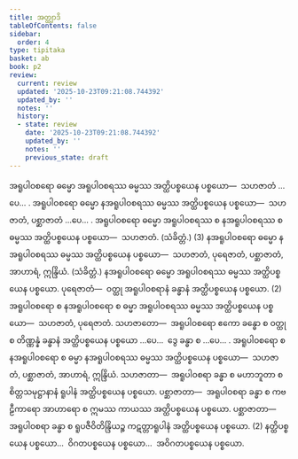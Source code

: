 ```yaml
---
title: အတ္ထျာဒိ
tableOfContents: false
sidebar:
  order: 4
type: tipitaka
basket: ab
book: p2
review:
  current: review
  updated: '2025-10-23T09:21:08.744392'
  updated_by: ''
  notes: ''
  history:
  - state: review
    date: '2025-10-23T09:21:08.744392'
    updated_by: ''
    notes: ''
    previous_state: draft
---
```



<ReviewStatus review={frontmatter.review} showDetails={true} />

<HypothesisAnnotation frontmatter={frontmatter} />

<DynamicBreadcrumb />

<Division number="291" book="p2" e="ch" v="38" p="481">

<Paragraph number="4699" book="p2">
အရူပါဝစရော ဓမ္မော အရူပါဝစရဿ ဓမ္မဿ အတ္ထိပစ္စယေန ပစ္စယော—  သဟဇာတံ …ပေ… . အရူပါဝစရော ဓမ္မော နအရူပါဝစရဿ ဓမ္မဿ အတ္ထိပစ္စယေန ပစ္စယော—  သဟဇာတံ, ပစ္ဆာဇာတံ …ပေ… . အရူပါဝစရော ဓမ္မော အရူပါဝစရဿ စ နအရူပါဝစရဿ စ ဓမ္မဿ အတ္ထိပစ္စယေန ပစ္စယော—  သဟဇာတံ. (သံခိတ္တံ.) (3)
</Paragraph>

<Paragraph number="4700" book="p2">
နအရူပါဝစရော ဓမ္မော နအရူပါဝစရဿ ဓမ္မဿ အတ္ထိပစ္စယေန ပစ္စယော—  သဟဇာတံ, ပုရေဇာတံ, ပစ္ဆာဇာတံ, အာဟာရံ, ဣန္ဒြိယံ. (သံခိတ္တံ.) နအရူပါဝစရော ဓမ္မော အရူပါဝစရဿ ဓမ္မဿ အတ္ထိပစ္စယေန ပစ္စယော. <Emphasis>ပုရေဇာတံ</Emphasis>—  ဝတ္ထု အရူပါဝစရာနံ ခန္ဓာနံ အတ္ထိပစ္စယေန ပစ္စယော. (2)
</Paragraph>

</Division>
<Division number="292" book="p2" e="ch" v="38" p="482">

<Paragraph number="4701" book="p2">
အရူပါဝစရော စ နအရူပါဝစရော စ ဓမ္မာ အရူပါဝစရဿ ဓမ္မဿ အတ္ထိပစ္စယေန ပစ္စယော—  သဟဇာတံ, ပုရေဇာတံ. <Emphasis>သဟဇာတော</Emphasis>—  အရူပါဝစရော ဧကော ခန္ဓော စ ဝတ္ထု စ တိဏ္ဏန္နံ ခန္ဓာနံ အတ္ထိပစ္စယေန ပစ္စယော …ပေ…  ဒွေ ခန္ဓာ စ …ပေ… . အရူပါဝစရော စ နအရူပါဝစရော စ ဓမ္မာ နအရူပါဝစရဿ ဓမ္မဿ အတ္ထိပစ္စယေန ပစ္စယော—  သဟဇာတံ, ပစ္ဆာဇာတံ, အာဟာရံ, ဣန္ဒြိယံ. <Emphasis>သဟဇာတာ</Emphasis>—  အရူပါဝစရာ ခန္ဓာ စ မဟာဘူတာ စ စိတ္တသမုဋ္ဌာနာနံ ရူပါနံ အတ္ထိပစ္စယေန ပစ္စယော. <Emphasis>ပစ္ဆာဇာတာ</Emphasis>—  အရူပါဝစရာ ခန္ဓာ စ ကဗဠီကာရော အာဟာရော စ ဣမဿ ကာယဿ အတ္ထိပစ္စယေန ပစ္စယော. <Emphasis>ပစ္ဆာဇာတာ</Emphasis>—  အရူပါဝစရာ ခန္ဓာ စ ရူပဇီဝိတိန္ဒြိယဉ္စ ကဋတ္တာရူပါနံ အတ္ထိပစ္စယေန ပစ္စယော. (2)
</Paragraph>

<Paragraph number="4702" book="p2">
နတ္ထိပစ္စယေန ပစ္စယော…  ဝိဂတပစ္စယေန ပစ္စယော…  အဝိဂတပစ္စယေန ပစ္စယော.
</Paragraph>
</Division>